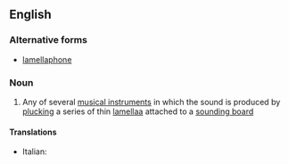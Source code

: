 ==English==

===Alternative forms===
* [[lamellaphone]]

===Noun===
{{wikipedia}}
{{en-noun}}

# {{context|musical instruments|lang=en}} Any of several [[musical instrument]]s in which the sound is produced by [[plucking]] a series of thin [[lamella]]a attached to a [[sounding board]]

====Translations====
{{trans-top|musical instrument}}
* Italian: {{qualifier|African form}} {{t|it|sansa|f}}
{{trans-mid}}
{{trans-bottom}}